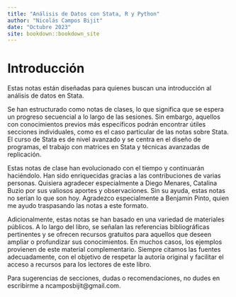 ```yaml
--- 
title: "Análisis de Datos con Stata, R y Python"
author: "Nicolás Campos Bijit"
date: "Octubre 2023"
site: bookdown::bookdown_site
---
```


# Introducción

Estas notas están diseñadas para quienes buscan una introducción al análisis de datos en Stata. 

Se han estructurado como notas de clases, lo que significa que se espera un progreso secuencial a lo largo de las sesiones. Sin embargo, aquellos con conocimientos previos más específicos podrán encontrar útiles secciones individuales, como es el caso particular de las notas sobre Stata. El curso de Stata es de nivel avanzado y se centra en el diseño de programas, el trabajo con matrices en Stata y técnicas avanzadas de replicación.

Estas notas de clase han evolucionado con el tiempo y continuarán haciéndolo. Han sido enriquecidas gracias a las contribuciones de varias personas. Quisiera agradecer especialmente a Diego Menares, Catalina Buzio por sus valiosos aportes y observaciones. Sin su ayuda, estas notas no serían lo que son hoy. Agradezco especialmente a Benjamin Pinto, quien me ayudo traspasando las notas a este formato. 

Adicionalmente, estas notas se han basado en una variedad de materiales públicos. A lo largo del libro, se señalan las referencias bibliográficas pertinentes y se ofrecen recursos gratuitos para aquellos que deseen ampliar o profundizar sus conocimientos. En muchos casos, los ejemplos provienen de este material complementario. Siempre citamos las fuentes adecuadamente, con el objetivo de respetar la autoría original y facilitar el acceso a recursos para los lectores de este libro.

Para sugerencias de secciones, dudas o recomendaciones, no dudes en escribirme a ncamposbijit@gmail.com. 


